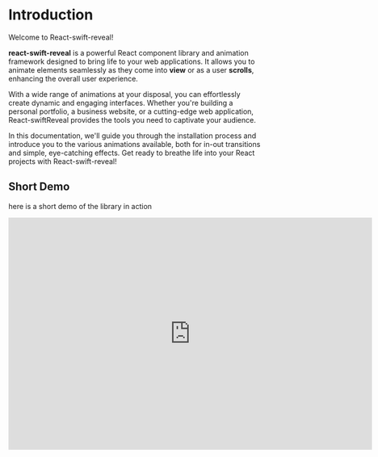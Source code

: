 # Introduction

Welcome to React-swift-reveal!

**react-swift-reveal** is a powerful React component library and animation framework designed to bring life to your web applications. It allows you to animate elements seamlessly as they come into **view** or as a user **scrolls**, enhancing the overall user experience.

With a wide range of animations at your disposal, you can effortlessly create dynamic and engaging interfaces. Whether you're building a personal portfolio, a business website, or a cutting-edge web application, React-swiftReveal provides the tools you need to captivate your audience.

In this documentation, we'll guide you through the installation process and introduce you to the various animations available, both for in-out transitions and simple, eye-catching effects. Get ready to breathe life into your React projects with React-swift-reveal!

## Short Demo

here is a short demo of the library in action

<iframe
  src="https://player.cloudinary.com/embed/?public_id=react-swift-reveal-demo&cloud_name=mutesa-personal"
  width="720"
  height="460"
  style={{
    borderRadius: "8px",
    marginTop: "20px",
  }}
  allow="autoplay; fullscreen; encrypted-media; picture-in-picture"
  frameborder="0"
/>
